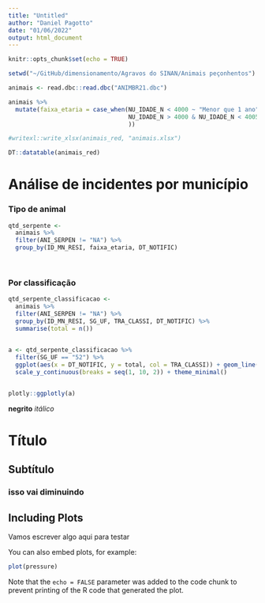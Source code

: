 ```yaml
---
title: "Untitled"
author: "Daniel Pagotto"
date: "01/06/2022"
output: html_document
---
```


```r
knitr::opts_chunk$set(echo = TRUE)

setwd("~/GitHub/dimensionamento/Agravos do SINAN/Animais peçonhentos")

```


```r

animais <- read.dbc::read.dbc("ANIMBR21.dbc")

animais %>%  
  mutate(faixa_etaria = case_when(NU_IDADE_N < 4000 ~ "Menor que 1 ano",
                                  NU_IDADE_N > 4000 & NU_IDADE_N < 4005 ~ "Entre 1 e 4 anos",
                                  ))

#writexl::write_xlsx(animais_red, "animais.xlsx")

DT::datatable(animais_red)

```
# **Análise de incidentes por município**

### Tipo de animal 

```r
qtd_serpente <- 
  animais %>% 
  filter(ANI_SERPEN != "NA") %>% 
  group_by(ID_MN_RESI, faixa_etaria, DT_NOTIFIC) 
  
  
```


### Por classificação 

```r
qtd_serpente_classificacao <- 
  animais %>% 
  filter(ANI_SERPEN != "NA") %>% 
  group_by(ID_MN_RESI, SG_UF, TRA_CLASSI, DT_NOTIFIC) %>% 
  summarise(total = n())
  

a <- qtd_serpente_classificacao %>% 
  filter(SG_UF == "52") %>% 
  ggplot(aes(x = DT_NOTIFIC, y = total, col = TRA_CLASSI)) + geom_line() +
  scale_y_continuous(breaks = seq(1, 10, 2)) + theme_minimal()


plotly::ggplotly(a)


```





**negrito**
*itálico*

# Título 
## Subtítulo
### isso vai diminuindo

## Including Plots

Vamos escrever algo aqui para testar

You can also embed plots, for example:

```r
plot(pressure)
```

Note that the `echo = FALSE` parameter was added to the code chunk to prevent printing of the R code that generated the plot.
